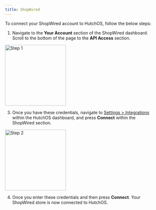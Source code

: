 ```yaml
---
title: ShopWired
---
```


To connect your ShopWired account to HutchOS, follow the below steps:

1. Navigate to the **Your Account** section of the ShopWired dashboard. Scroll to the bottom of the page to the **API Access** section.

<img height="200" src="/images/shopwired-1.jpeg" alt="Step 1" />

3. Once you have these credentials, navigate to [Settings > Integrations](https://web.tryhutch.co.uk/clients/settings/integrations) within the HutchOS dashboard, and press **Connect** within the ShopWired section.

<img height="200" src="/images/shopwired-2.png" alt="Step 2" />

4. Once you enter these credentials and then press **Connect**. Your ShopWired store is now connected to HutchOS.
